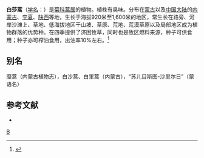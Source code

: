 {{Speciesbox
| taxon = Artemisia blepharolepis
| binomial_authority = Bge.
}}

'''白莎蒿'''（[[学名|学名]]：{{lang|la|''Artemisia blepharolepis''}}）是[[菊科|菊科]][[蒿属|蒿属]]的植物。植株有臭味。分布在[[蒙古|蒙古]]以及[[中国大陆|中国大陆]]的[[内蒙古|内蒙古]]、[[宁夏|宁夏]]、[[陕西|陕西]]等地，生长于海拔920米至1,600米的地区，常生长在路旁、河岸沙滩上、草地、低海拔地区干山坡、草原、荒地、荒漠草原以及局部地区成为植物群落的优势种。在四季提供了济困牧草，同时也是牧区燃料来源，种子可供食用；种子亦可榨油食用，出油率10%左右。<ref>{{cite web |url=http://www.tushudq.com/book/4226196 |title=罗伟祥,刘广全,李嘉珏等编著.西北主要树种培育技术[M],中国林业出版社,2007.8,第829-831页 |access-date=2021-12-08 |archive-date=2021-12-08 |archive-url=https://web.archive.org/web/20211208092638/http://www.tushudq.com/book/4226196 |dead-url=no }}</ref>

== 别名 ==
糜蒿（内蒙古植物志），白沙蒿、白里蒿（内蒙古），“苏儿目斯图-沙里尔日”（蒙语名）

== 参考文献 ==
{{Reflist}}
<div class="references-small">
* {{FRPS|白莎蒿}}
</div>
{{Taxonbar|from=Q15226756}}

[[Category:蒿属|B]]